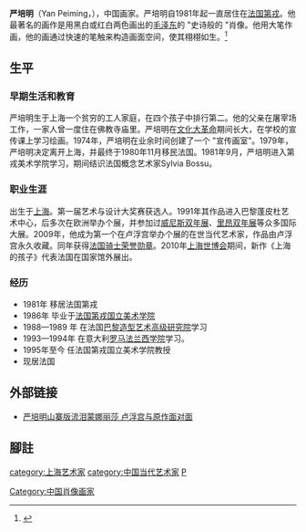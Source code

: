 {{Infobox Artist
| subject_name = 严培明
| date_of_birth = {{bd|1960年|12月1日|}}
| place_of_birth = {{PRC}}[[上海|上海]]
| nationality = {{PRC}}{{FR}}
| occupation    = 艺术家
| field = [[绘画|绘画]] 
| training      = [[第戎美术学院|第戎美术学院]]
| website       = 
}}

'''严培明'''（Yan Peiming，{{bd|1960年|12月1日|}}），中国画家。严培明自1981年起一直居住在[[法国|法国]][[第戎|第戎]]。他最著名的画作是用黑白或红白两色画出的[[毛泽东|毛泽东]]的 "史诗般的 "肖像。他用大笔作画，他的画通过快速的笔触来构造画面空间，使其栩栩如生。<ref>{{cite web
 |title=Yan Pei-Ming 
 |work=88 Mocca - The museum of Contemporary Chinese Art on the Web 
 |url=http://www.88-mocca.org/index.php?var=artistdetail&artistid=36 
 |access-date=2008-03-12 
 |archive-url=https://web.archive.org/web/20070927205420/http://www.88-mocca.org/index.php?var=artistdetail&artistid=36 
 |archive-date=2007-09-27 
 |url-status=dead 
}}</ref>

==生平==
=== 早期生活和教育 ===
严培明生于上海一个贫穷的工人家庭，在四个孩子中排行第二。他的父亲在屠宰场工作，一家人曾一度住在佛教寺庙里。严培明在[[文化大革命|文化大革命]]期间长大，在学校的宣传课上学习绘画。1974年，严培明在业余时间创建了一个 "宣传画室"。1979年，严培明决定离开上海，并最终于1980年11月移民法国。1981年9月，严培明进入第戎美术学院学习，期间结识法国概念艺术家Sylvia Bossu。

=== 职业生涯 ===
出生于[[上海|上海]]。第一届艺术与设计大奖赛获选人。1991年其作品进入巴黎蓬皮杜艺术中心，后多次在欧洲举办个展，并参加过[[威尼斯双年展|威尼斯双年展]]、[[里昂双年展|里昂双年展]]等众多国际大展。2009年，他成为第一个在卢浮宫举办个展的在世当代艺术家，作品由卢浮宫永久收藏。同年获得[[法国骑士荣誉勋章|法国骑士荣誉勋章]]。2010年[[上海世博会|上海世博会]]期间，新作《上海的孩子》代表法国在国家馆外展出。

===经历===
* 1981年 移居法国第戎
* 1986年 毕业于[[法国|法国]][[第戎国立美术学院|第戎国立美术学院]]
* 1988—1989 年  在法国[[巴黎造型艺术高级研究院|巴黎造型艺术高级研究院]]学习
* 1993—1994年  在意大利[[罗马法兰西学院|罗马法兰西学院]]学习。
* 1995年至今   任法国第戎国立美术学院教授
* 现居法国

==外部链接==
* [https://web.archive.org/web/20090325025016/http://www.ce.cn/kjwh/ylmb/ylysj/200903/15/t20090315_18502192.shtml 严培明山寨版流泪蒙娜丽莎 卢浮宫与原作面对面]
== 腳註 ==
{{reflist|2}}
{{normdaten}}
{{DEFAULTSORT:Y}}
[[category:上海艺术家|category:上海艺术家]]
[[Category:中国肖像画家|Category:中国肖像画家]]
[[category:中国当代艺术家|category:中国当代艺术家]]
[[category:严姓|P]]